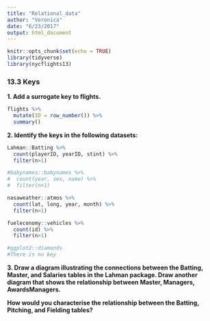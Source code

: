 ```yaml
---
title: "Relational_data"
author: "Veronica"
date: "6/23/2017"
output: html_document
---
```


```r
knitr::opts_chunk$set(echo = TRUE)
library(tidyverse)
library(nycflights13)
```

### 13.3 Keys

**1. Add a surrogate key to flights.**  
```r
flights %>% 
  mutate(ID = row_number()) %>% 
  summary()
```

**2. Identify the keys in the following datasets:**  
```r
Lahman::Batting %>% 
  count(playerID, yearID, stint) %>% 
  filter(n>1)

#babynames::babynames %>% 
#  count(year, sex, name) %>% 
#  filter(n>1)

nasaweather::atmos %>% 
  count(lat, long, year, month) %>% 
  filter(n>1)

fueleconomy::vehicles %>% 
  count(id) %>% 
  filter(n>1)

#ggplot2::diamonds 
#There is no key
```

**3. Draw a diagram illustrating the connections between the Batting, Master, and Salaries tables in the Lahman package. Draw another diagram that shows the relationship between Master, Managers, AwardsManagers.**

**How would you characterise the relationship between the Batting, Pitching, and Fielding tables?**


 



